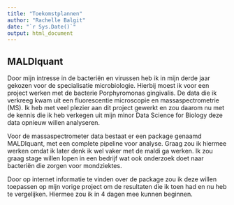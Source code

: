 ```yaml
---
title: "Toekomstplannen"
author: "Rachelle Balgit"
date: "`r Sys.Date()`"
output: html_document
---
```


## MALDIquant 

Door mijn intresse in de bacteriën en virussen heb ik in mijn derde jaar gekozen voor de specialisatie microbiologie. Hierbij moest ik voor een project werken met de bacterie Porphyromonas gingivalis. De data die ik verkreeg kwam uit een fluorescentie microscopie en massaspectrometrie (MS). Ik heb met veel plezier aan dit project gewerkt en zou daarom nu met de kennis die ik heb verkegen uit mijn minor Data Science for Biology deze data opnieuw willen analyseren. 

Voor de massaspectrometer data bestaat er een package genaamd MALDIquant, met een complete pipeline voor analyse. 
Graag zou ik hiermee werken omdat ik later denk ik wel vaker met de maldi ga werken. Ik zou graag stage willen lopen in een bedrijf wat ook onderzoek doet naar bacteriën die zorgen voor mondziektes. 

Door op internet informatie te vinden over de package zou ik deze willen toepassen op mijn vorige project om de resultaten die ik toen had en nu heb te vergelijken. Hiermee zou ik in 4 dagen mee kunnen beginnen. 

